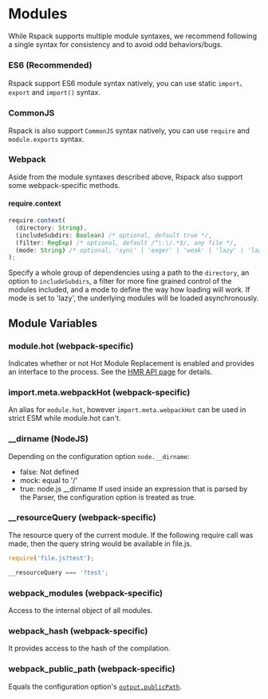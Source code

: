 
<WebpackLicense from="['https://webpack.js.org/api/module-methods/', 'https://webpack.js.org/api/module-variables/']" />

# Modules

While Rspack supports multiple module syntaxes, we recommend following a single syntax for consistency and to avoid odd behaviors/bugs.

### ES6 (Recommended)

Rspack support ES6 module syntax natively, you can use static `import`、 `export` and `import()` syntax.

### CommonJS

Rspack is also support `CommonJS` syntax natively, you can use `require` and `module.exports` syntax.

### Webpack

Aside from the module syntaxes described above, Rspack also support some webpack-specific methods.

#### require.context

```ts
require.context(
  (directory: String),
  (includeSubdirs: Boolean) /* optional, default true */,
  (filter: RegExp) /* optional, default /^\.\/.*$/, any file */,
  (mode: String) /* optional, 'sync' | 'eager' | 'weak' | 'lazy' | 'lazy-once', default 'sync' */
);
```

Specify a whole group of dependencies using a path to the `directory`, an option to `includeSubdirs`, a filter for more fine grained control of the modules included, and a mode to define the way how loading will work.
If mode is set to 'lazy', the underlying modules will be loaded asynchronously.

## Module Variables

### module.hot (webpack-specific)

Indicates whether or not Hot Module Replacement is enabled and provides an interface to the process. See the [HMR API page](/api/hmr) for details.

### import.meta.webpackHot (webpack-specific)

An alias for `module.hot`, however `import.meta.webpackHot` can be used in strict ESM while module.hot can't.

### \_\_dirname (NodeJS)

Depending on the configuration option `node.__dirname`:

- false: Not defined
- mock: equal to '/'
- true: node.js \_\_dirname
  If used inside an expression that is parsed by the Parser, the configuration option is treated as true.

### \_\_resourceQuery (webpack-specific)

The resource query of the current module. If the following require call was made, then the query string would be available in file.js.

```ts
require('file.js?test');
```

```ts title="file.js"
__resourceQuery === '?test';
```

### webpack_modules (webpack-specific)

Access to the internal object of all modules.

### webpack_hash (webpack-specific)

It provides access to the hash of the compilation.

### webpack_public_path (webpack-specific)

Equals the configuration option's [`output.publicPath`](/config/output#outputpublicpath).
